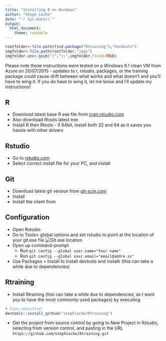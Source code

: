 ```yaml
---
title: "Installing R on Windows"
author: "Steph Locke"
date: "`r Sys.Date()`"
output:
  html_document:
    theme: readable
---
```

```r
rootfolder<-file.path(find.package("Rtraining"),"handouts")
imgfolder<-file.path(rootfolder,"imgs")
imgfolder.unc<-gsub("/","\\",imgfolder,fixed=TRUE)
```
Please note these instructions were tested on a Windows 8.1 clean VM from Azure on 20/07/2015 - updates to r, rstudio, packages, or the training package could cause drift between what works and what doesn't and you'll have to wing it. If you do have to wing it, let me know and I'll update my instructions!

## R
 * Download latest base R exe file from [cran.rstudio.com](http://cran.rstudio.com/)
 * Also download Rtools latest exe 
 * Install R then Rtools - if 64bit, install both 32 and 64 as it saves you hassle with other drivers

## Rstudio
 * Go to [rstudio.com](http://www.rstudio.com/products/rstudio/download/)
 * Select correct install file for your PC, and install
 
## Git
 * Download latest git version from [git-scm.com](http://git-scm.com/download/win)
 * Install
 * Install the client from [](https://msysgit.github.io/)

## Configuration
 * Open Rstudio
 * Go to Tools> global options and set rstudio to point at the location of your git.exe file
![Git exe location](`r paste0(imgfolder.unc,"\\rstudio-gitfolder.png")`)
 * Open up command-prompt
     + Run `git config --global user.name="Your name"`
     + Run `git config --global user.email="email@addre.ss"`
 * Use Packages > Install to install devtools and installr (this can take a while due to dependencies)
 
## Rtraining
 * Install Rtraining (this can take a while due to dependencies, as I want you to have the most commonly used packages) by executing
```r
# Case-sensitive!
devtools::install_github("stephlocke/Rtraining")
```
 * Get the project from source control by going to New Project in Rstudio, selecting from version control, and pasting in the URL ```https://github.com/stephlocke/Rtraining.git```